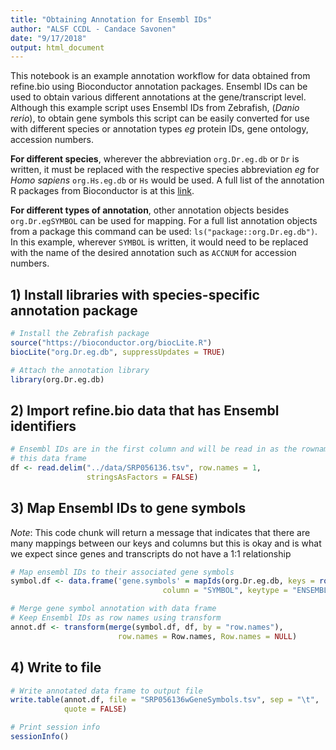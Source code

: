 ```yaml
---
title: "Obtaining Annotation for Ensembl IDs"
author: "ALSF CCDL - Candace Savonen"
date: "9/17/2018"
output: html_document
---
```


This notebook is an example annotation workflow for data obtained from refine.bio
using Bioconductor annotation packages.
Ensembl IDs can be used to obtain various different annotations at the 
gene/transcript level.
Although this example script uses Ensembl IDs from Zebrafish,
 (<i>Danio rerio</i>), to obtain gene symbols this script can be easily 
converted for use with different species or annotation types <i>eg</i> protein 
IDs, gene ontology, accession numbers. 

<b>For different species</b>, wherever the abbreviation `org.Dr.eg.db` or `Dr` is 
written, it must be replaced with the respective species abbreviation <i>eg</i>
for<i> Homo sapiens</i> `org.Hs.eg.db` or `Hs` would be used.
A full list of the annotation R packages from Bioconductor is at this 
<a href="http://bioconductor.org/packages/release/data/annotation"> link</a>.

<b>For different types of annotation</b>, other annotation objects besides
`org.Dr.egSYMBOL` can be used for mapping.
For a full list annotation objects from a package this command can be used: 
`ls("package::org.Dr.eg.db")`. 
In this example, wherever `SYMBOL` is written, it would need to be replaced 
with the name of the desired annotation such as `ACCNUM` for accession numbers.

## 1) Install libraries with species-specific annotation package
```r
# Install the Zebrafish package
source("https://bioconductor.org/biocLite.R")
biocLite("org.Dr.eg.db", suppressUpdates = TRUE)

# Attach the annotation library 
library(org.Dr.eg.db)
```

## 2) Import refine.bio data that has Ensembl identifiers
```r
# Ensembl IDs are in the first column and will be read in as the rownames for 
# this data frame
df <- read.delim("../data/SRP056136.tsv", row.names = 1, 
                 stringsAsFactors = FALSE)
```

## 3) Map Ensembl IDs to gene symbols
*Note*: This code chunk will return a message that indicates that there are many
mappings between our keys and columns but this is okay and is what we expect 
since genes and transcripts do not have a 1:1 relationship
```r
# Map ensembl IDs to their associated gene symbols
symbol.df <- data.frame('gene.symbols' = mapIds(org.Dr.eg.db, keys = rownames(df), 
                                  column = "SYMBOL", keytype = "ENSEMBL"))

# Merge gene symbol annotation with data frame
# Keep Ensembl IDs as row names using transform
annot.df <- transform(merge(symbol.df, df, by = "row.names"),
                        row.names = Row.names, Row.names = NULL)
```

## 4) Write to file
```r
# Write annotated data frame to output file
write.table(annot.df, file = "SRP056136wGeneSymbols.tsv", sep = "\t",
            quote = FALSE)
```

```r
# Print session info 
sessionInfo()
```
